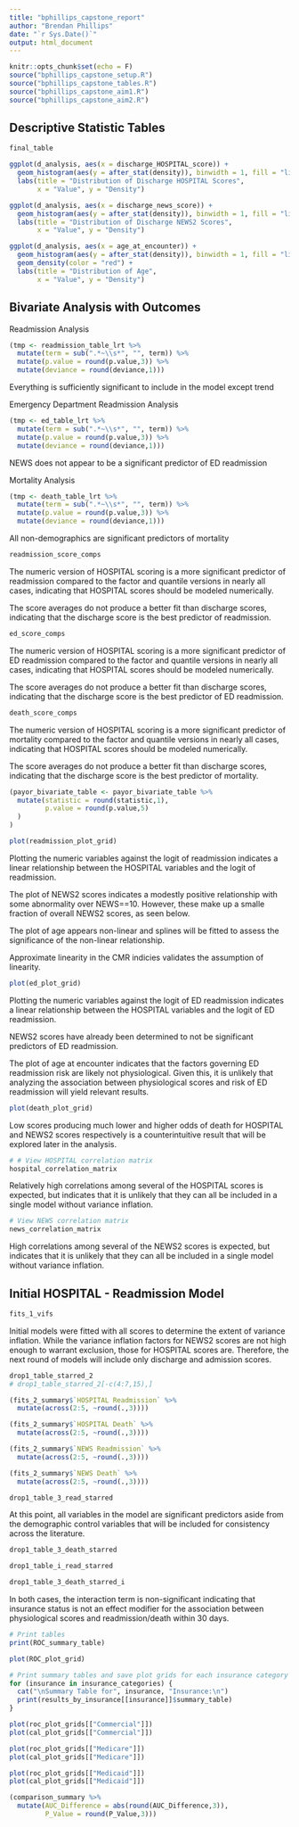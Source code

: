 ```yaml
---
title: "bphillips_capstone_report"
author: "Brendan Phillips"
date: "`r Sys.Date()`"
output: html_document
---
```


```r
knitr::opts_chunk$set(echo = F)
source("bphillips_capstone_setup.R")
source("bphillips_capstone_tables.R")
source("bphillips_capstone_aim1.R")
source("bphillips_capstone_aim2.R")
```

## Descriptive Statistic Tables

```r
final_table
```


```r
ggplot(d_analysis, aes(x = discharge_HOSPITAL_score)) +
  geom_histogram(aes(y = after_stat(density)), binwidth = 1, fill = "lightblue", color = "black") +
  labs(title = "Distribution of Discharge HOSPITAL Scores", 
       x = "Value", y = "Density")
```

```r
ggplot(d_analysis, aes(x = discharge_news_score)) +
  geom_histogram(aes(y = after_stat(density)), binwidth = 1, fill = "lightblue", color = "black") +
  labs(title = "Distribution of Discharge NEWS2 Scores", 
       x = "Value", y = "Density")
```

```r
ggplot(d_analysis, aes(x = age_at_encounter)) +
  geom_histogram(aes(y = after_stat(density)), binwidth = 1, fill = "lightblue", color = "black") +
  geom_density(color = "red") +
  labs(title = "Distribution of Age", 
       x = "Value", y = "Density")
```

## Bivariate Analysis with Outcomes

Readmission Analysis
```r
(tmp <- readmission_table_lrt %>%
  mutate(term = sub(".*~\\s*", "", term)) %>% 
  mutate(p.value = round(p.value,3)) %>% 
  mutate(deviance = round(deviance,1)))
```
Everything is sufficiently significant to include in the model except trend

Emergency Department Readmission Analysis
```r
(tmp <- ed_table_lrt %>%
  mutate(term = sub(".*~\\s*", "", term)) %>% 
  mutate(p.value = round(p.value,3)) %>% 
  mutate(deviance = round(deviance,1)))
```
NEWS does not appear to be a significant predictor of ED readmission

Mortality Analysis
```r
(tmp <- death_table_lrt %>%
  mutate(term = sub(".*~\\s*", "", term)) %>% 
  mutate(p.value = round(p.value,3)) %>% 
  mutate(deviance = round(deviance,1)))
```

All non-demographics are significant predictors of mortality

```r
readmission_score_comps
```

The numeric version of HOSPITAL scoring is a more significant predictor of readmission compared to the factor and quantile versions in nearly all cases, indicating that HOSPITAL scores should be modeled numerically.

The score averages do not produce a better fit than discharge scores, indicating that the discharge score is the best predictor of readmission.

```r
ed_score_comps
```

The numeric version of HOSPITAL scoring is a more significant predictor of ED readmission compared to the factor and quantile versions in nearly all cases, indicating that HOSPITAL scores should be modeled numerically.

The score averages do not produce a better fit than discharge scores, indicating that the discharge score is the best predictor of ED readmission.

```r
death_score_comps
```

The numeric version of HOSPITAL scoring is a more significant predictor of mortality compared to the factor and quantile versions in nearly all cases, indicating that HOSPITAL scores should be modeled numerically.

The score averages do not produce a better fit than discharge scores, indicating that the discharge score is the best predictor of mortality.

```r
(payor_bivariate_table <- payor_bivariate_table %>% 
  mutate(statistic = round(statistic,1),
         p.value = round(p.value,5)
  )
)
```

```r
plot(readmission_plot_grid)
```

Plotting the numeric variables against the logit of readmission indicates a linear relationship between the HOSPITAL variables and the logit of readmission. 

The plot of NEWS2 scores indicates a modestly positive relationship with some abnormality over NEWS==10. However, these make up a smalle fraction of overall NEWS2 scores, as seen below. 

The plot of age appears non-linear and splines will be fitted to assess the significance of the non-linear relationship.

Approximate linearity in the CMR indicies validates the assumption of linearity.

```r
plot(ed_plot_grid)
```

Plotting the numeric variables against the logit of ED readmission indicates a linear relationship between the HOSPITAL variables and the logit of ED readmission. 

NEWS2 scores have already been determined to not be significant predictors of ED readmission.

The plot of age at encounter indicates that the factors governing ED readmission risk are likely not physiological. Given this, it is unlikely that analyzing the association between physiological scores and risk of ED readmission will yield relevant results.

```r
plot(death_plot_grid)
```

Low scores producing much lower and higher odds of death for HOSPITAL and NEWS2 scores respectively is a counterintuitive result that will be explored later in the analysis.

```r
# # View HOSPITAL correlation matrix
hospital_correlation_matrix
```
Relatively high correlations among several of the HOSPITAL scores is expected, but indicates that it is unlikely that they can all be included in a single model without variance inflation.

```r
# View NEWS correlation matrix
news_correlation_matrix
```

High correlations among several of the NEWS2 scores is expected, but indicates that it is unlikely that they can all be included in a single model without variance inflation.

## Initial HOSPITAL - Readmission Model
```r
fits_1_vifs
```

Initial models were fitted with all scores to determine the extent of variance inflation. While the variance inflation factors for NEWS2 scores are not high enough to warrant exclusion, those for HOSPITAL scores are. Therefore, the next round of models will include only discharge and admission scores.

```r
drop1_table_starred_2
# drop1_table_starred_2[-c(4:7,15),]

```



```r
(fits_2_summary$`HOSPITAL Readmission` %>% 
  mutate(across(2:5, ~round(.,3))))
```

```r
(fits_2_summary$`HOSPITAL Death` %>% 
  mutate(across(2:5, ~round(.,3))))
```

```r
(fits_2_summary$`NEWS Readmission` %>% 
  mutate(across(2:5, ~round(.,3))))
```

```r
(fits_2_summary$`NEWS Death` %>% 
  mutate(across(2:5, ~round(.,3))))
```


```r
drop1_table_3_read_starred
```

At this point, all variables in the model are significant predictors aside from the demographic control variables that will be included for consistency across the literature.

```r
drop1_table_3_death_starred
```

```r
drop1_table_i_read_starred
```


```r
drop1_table_3_death_starred_i
```

In both cases, the interaction term is non-significant indicating that insurance status is not an effect modifier for the association between physiological scores and readmission/death within 30 days.

```r
# Print tables
print(ROC_summary_table)
```


```r
plot(ROC_plot_grid)
```


```r
# Print summary tables and save plot grids for each insurance category
for (insurance in insurance_categories) {
  cat("\nSummary Table for", insurance, "Insurance:\n")
  print(results_by_insurance[[insurance]]$summary_table)
}
```

```r
plot(roc_plot_grids[["Commercial"]])
plot(cal_plot_grids[["Commercial"]])
```

```r
plot(roc_plot_grids[["Medicare"]])
plot(cal_plot_grids[["Medicare"]])
```

```r
plot(roc_plot_grids[["Medicaid"]])
plot(cal_plot_grids[["Medicaid"]])
```


```r
(comparison_summary %>% 
  mutate(AUC_Difference = abs(round(AUC_Difference,3)),
         P_Value = round(P_Value,3)))
```

